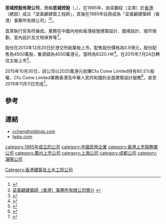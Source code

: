 '''思城控股有限公司'''，簡稱'''思城控股'''（'''{{lang-en|C Cheng Holdings Limited}}'''，{{hkex|1486}}），在1985年，由梁鵬程（主席）於[[香港|香港]]（總部）成立「梁黃顧建築工程師」，其後在1995年註冊成為「梁黃顧建築師（香港）事務所有限公司」<ref>{{Cite web |url=http://www.cchengholdings.com/c/about_milestones.php |title=思城控股有限公司主要里程碑 |access-date=2014-12-06 |archive-url=https://web.archive.org/web/20150724211308/http://www.cchengholdings.com/c/about_milestones.php |archive-date=2015-07-24 |dead-url=yes }}</ref><ref>[http://www.lwkp.com/tc/firm_profile.php 梁黃顧建築師（香港）事務所有限公司簡介] {{Wayback|url=http://www.lwkp.com/tc/firm_profile.php |date=20141215044550 }}</ref>。

首席執行官為符展成。業務在中國內地和香港經營建築設計、園境設計、城市規劃、室內設計及文物保育等<ref>{{Cite web |url=http://www.cchengholdings.com/c/about_profile.php |title=思城控股有限公司簡介 |access-date=2014-12-06 |archive-url=https://web.archive.org/web/20150801130213/http://www.cchengholdings.com/c/about_profile.php |archive-date=2015-08-01 |dead-url=yes }}</ref>。

股份在2013年12月20日於港交所創業板上市。配售股份價格為0.9港元，股份配售為4500萬股，集資額為4050萬港元，當時為8320.HK<ref>{{Cite web |url=http://www.cchengholdings.com/attachment/20131216161701001799186_tc.pdf |title=思城控股有限公司招股資料 |access-date=2014-12-06 |archive-url=https://web.archive.org/web/20150923201131/http://www.cchengholdings.com/attachment/20131216161701001799186_tc.pdf |archive-date=2015-09-23 |dead-url=yes }}</ref>。在2015年7月24日轉往主板上市<ref>{{Cite web |url=http://www.hkexnews.hk/listedco/listconews/sehk/2015/0724/LTN20150724991_C.pdf |title=自香港聯合交易所有限公司 創業板轉往 主板上市通告 |access-date=2015-07-24 |archive-date=2019-12-06 |archive-url=https://web.archive.org/web/20191206150143/https://www1.hkexnews.hk/listedco/listconews/sehk/2015/0724/ltn20150724991_c.pdf |dead-url=no }}</REF>。

2015年10月30日，該公司以2025萬港元收購Cfu Come Limited持有80.5%股權，Cfu Come Limited業務香港及中華人民共和國的全面建築設計服務<REF>
{{Cite web |url=http://www.hkexnews.hk/listedco/listconews/SEHK/2015/1101/LTN20151101020_C.pdf |title=有關收購CFU COME LIMITED 80.5%已發行股本 （涉 及 根 據 一 般 授 權 發 行 代 價 股 份） 的須予披露交易通告 |access-date=2015-11-11 |archive-date=2019-11-20 |archive-url=https://web.archive.org/web/20191120133828/https://www1.hkexnews.hk/listedco/listconews/sehk/2015/1101/ltn20151101020_c.pdf |dead-url=no }}
</REF>，直至2015年11月11日完成<REF>
{{Cite web |url=http://www.hkexnews.hk/listedco/listconews/sehk/2015/1111/LTN20151111435_C.pdf |title=須予披露交易 涉及根據一般授權發行新股份以收購CFU COME LIMITED的80.5%股權的完成通告 |access-date=2015-11-11 |archive-date=2019-11-08 |archive-url=https://web.archive.org/web/20191108122832/https://www1.hkexnews.hk/listedco/listconews/sehk/2015/1111/ltn20151111435_c.pdf |dead-url=no }}
</REF>。

==參考==
{{reflist}}

==連結==
*[http://www.cchengholdings.com cchengholdings.com] {{Wayback|url=http://www.cchengholdings.com/ |date=20200627062451 }}
*[http://www.lwkp.com lwkp.com] {{Wayback|url=http://www.lwkp.com/ |date=20210125104414 }}

[[category:1985年成立的公司|category:1985年成立的公司]]
[[Category:香港建築及土木工程公司|Category:香港建築及土木工程公司]]
[[category:中國民營企業|category:中國民營企業]]
[[category:香港上市服務業公司|category:香港上市服務業公司]]
[[category:廣州上市公司|category:廣州上市公司]]
[[category:上海公司|category:上海公司]]
[[category:成都公司|category:成都公司]]
[[category:瀋陽公司|category:瀋陽公司]]